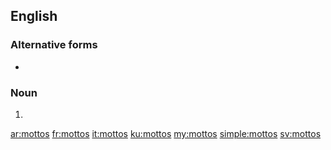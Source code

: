 ==English==

===Alternative forms===
* {{l|en|mottoes}}

===Noun===
{{head|en|noun plural form}}

# {{plural of|motto|lang=en}}

[[ar:mottos]]
[[fr:mottos]]
[[it:mottos]]
[[ku:mottos]]
[[my:mottos]]
[[simple:mottos]]
[[sv:mottos]]